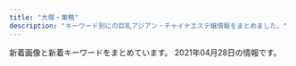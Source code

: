 ```yaml
---
title: "大塚・巣鴨"
description: "キーワード別にの巨乳アジアン・チャイナエステ嬢情報をまとめました。"
---
```


新着画像と新着キーワードをまとめています。
2021年04月28日の情報です。

<DmmAffiliateIns />
<KeywordTable
  shops={
    [
    {
        "name": "Relax Luck",
        "img_links": [
            "http://www.relax-luck.work/img/siori2.jpg",
            "http://www.relax-luck.work/sp/images/ta.png",
            "http://www.relax-luck.work/sp/staff/erika.jpg",
            "http://www.relax-luck.work/sp/images/footer.jpg",
            "http://www.relax-luck.work/sp/img/sizuka1.jpg",
            "http://www.relax-luck.work/sp/images/head.jpg",
            "http://www.relax-luck.work/sp/menu/top.jpg",
            "http://www.relax-luck.work/images/ac1.jpg",
            "http://www.relax-luck.work/images/int1.png",
            "http://www.relax-luck.work/sp/staff/sizuka.jpg",
            "http://www.relax-luck.work/sp/img/erika2.jpg",
            "http://www.relax-luck.work/sp/images/ac1.png",
            "http://www.relax-luck.work/sp/images/sys.png",
            "http://www.relax-luck.work/sp/images/ac1.jpg",
            "http://www.relax-luck.work/images/1.jpg",
            "http://www.relax-luck.work/images/interior_t.jpg",
            "http://www.relax-luck.work/images/head.jpg",
            "http://www.relax-luck.work/sp/images/int1.png",
            "http://www.relax-luck.work/images/news_t.jpg",
            "http://www.relax-luck.work/sp/images/staff_t.jpg",
            "http://www.relax-luck.work/sp/img/sizuka2.jpg",
            "http://www.relax-luck.work/sp/menu/staff.jpg",
            "http://www.relax-luck.work/images/sm.jpg",
            "http://www.relax-luck.work/img/erika2.jpg",
            "http://www.relax-luck.work/sp/staff/siori.jpg",
            "http://www.relax-luck.work/images/int2.png",
            "http://www.relax-luck.work/sp/img/miho1.jpg",
            "http://www.relax-luck.work/sp/images/int2.png",
            "http://www.relax-luck.work/sp/img/erika1.jpg",
            "http://www.relax-luck.work/sp/images/rec1.jpg",
            "http://www.relax-luck.work/sp/images/news.jpg",
            "http://www.relax-luck.work/images/ta.jpg",
            "http://www.relax-luck.work/images/2.jpg",
            "http://www.relax-luck.work/img/miho2.jpg",
            "http://www.relax-luck.work/images/staff_t.jpg",
            "http://www.relax-luck.work/images/rec2.jpg",
            "http://www.relax-luck.work/img/sizuka2.jpg",
            "http://www.relax-luck.work/img/miho1.jpg",
            "http://www.relax-luck.work/sp/staff/miho.jpg",
            "http://www.relax-luck.work/img/sizuka1.jpg",
            "http://www.relax-luck.work/images/4.jpg",
            "http://www.relax-luck.work/sp/images/rec2.jpg",
            "http://www.relax-luck.work/images/rec1.jpg",
            "http://www.relax-luck.work/img/siori1.jpg",
            "http://www.relax-luck.work/images/3.jpg",
            "http://www.relax-luck.work/sp/images/tel.png",
            "http://www.relax-luck.work/sp/img/siori2.jpg",
            "http://www.relax-luck.work/sp/images/interior_t.jpg",
            "http://www.relax-luck.work/img/erika1.jpg",
            "http://www.relax-luck.work/sp/img/miho2.jpg",
            "http://www.relax-luck.work/sp/img/siori1.jpg",
            "http://www.relax-luck.work/images/tr.jpg",
            "http://www.relax-luck.work/images/sys.png"
        ],
        "keywords": {},
        "station": "JR\u5de3\u9d28\u99c5\u6b63\u9762\u53e3",
        "url": "http://www.relax-luck.work/"
    },
    {
        "keywords": {
            "C": 14,
            "88": 3,
            "87": 3,
            "85": 3,
            "86": 4,
            "E": 3,
            "D": 4
        },
        "station": "JR\u5de3\u9d28\u99c5\u5317\u53e3",
        "name": "\u30aa\u30ec\u30f3\u30b8",
        "url": "http://relax-orange.work/",
        "img_links": [
            "http://relax-orange.work/img/m3.png",
            "http://relax-orange.work/img/m60.png",
            "http://relax-orange.work/i/img/r4.jpg",
            "http://relax-orange.work/img/m6.png",
            "http://relax-orange.work/img/st5.jpg",
            "http://relax-orange.work/img/s3.jpg",
            "http://relax-orange.work/img/mobile-botton-0.png",
            "http://relax-orange.work/i/img/s3.jpg",
            "http://relax-orange.work/img/kanban.jpg",
            "http://relax-orange.work/i/img/s1.jpg",
            "http://relax-orange.work/img/st1.jpg",
            "http://relax-orange.work/i/img/kanban.jpg",
            "http://relax-orange.work/i/img/acc.jpg",
            "http://relax-orange.work/img/sta2.jpg",
            "http://relax-orange.work/img/s5.jpg",
            "http://relax-orange.work/i/img/r2.jpg",
            "http://relax-orange.work/img/sta3.jpg",
            "http://relax-orange.work/img/st3.jpg",
            "http://relax-orange.work/i/img/r3.jpg",
            "http://relax-orange.work/img/m5.png",
            "http://relax-orange.work/img/m2.png",
            "http://relax-orange.work/img/s2.jpg",
            "http://relax-orange.work/img/st2.jpg",
            "http://relax-orange.work/img/m50.png",
            "http://relax-orange.work/img/m40.png",
            "http://relax-orange.work/img/sta5.jpg",
            "http://relax-orange.work/img/sta1.jpg",
            "http://relax-orange.work/img/m4.png",
            "http://relax-orange.work/img/m1.png",
            "http://relax-orange.work/i/img/sta5.jpg",
            "http://relax-orange.work/img/m30.png",
            "http://relax-orange.work/i/img/s5.jpg",
            "http://relax-orange.work/img/m20.png",
            "http://relax-orange.work/img/nos.jpg",
            "http://relax-orange.work/i/img/r1.jpg",
            "http://relax-orange.work/i/img/s2.jpg",
            "http://relax-orange.work/img/s1.jpg"
        ]
    },
    {
        "station": "JR\u5927\u585a\u99c5\u5357\u53e3",
        "url": "http://rin-este.info/",
        "keywords": {
            "\u30bb\u30af\u30b7\u30fc": 2,
            "E": 14,
            "F": 4,
            "D": 20
        },
        "img_links": [
            "http://rin-este.info/wp-content/themes/este/img/4.jpg",
            "https://rin-este.info/wp-content/uploads/2021/02/00002101021.jpg",
            "http://rin-este.info/wp-content/themes/este/img/tel_header.png",
            "http://rin-este.info/wp-content/themes/este/img/top-img02.png",
            "http://rin-este.info/wp-content/themes/este/img/tel_footer.png",
            "http://rin-este.info/wp-content/themes/este/img/2.jpg",
            "https://rin-este.info/wp-content/uploads/2021/02/jsioaioasoai.jpg",
            "http://rin-este.info/wp-content/themes/este/img/top-img01.png",
            "https://rin-este.info/wp-content/uploads/2021/02/0006.jpg",
            "https://rin-este.info/wp-content/themes/este/img/top-img04.png",
            "https://rin-este.info/wp-content/themes/este/img/call.png",
            "https://rin-este.info/wp-content/uploads/2021/02/1saijojsaiosa.jpg",
            "https://rin-este.info/wp-content/themes/este/img/1.jpg",
            "https://rin-este.info/wp-content/themes/este/img/2.jpg",
            "https://rin-este.info/wp-content/themes/este/img/tel_footer.png",
            "https://rin-este.info/wp-content/uploads/2021/02/0000000000.jpg",
            "https://rin-este.info/wp-content/themes/este/img/3.jpg",
            "http://rin-este.info/wp-content/themes/este/img/top-img04.png",
            "https://rin-este.info/wp-content/uploads/2021/02/3sjaioaoisaas.jpg",
            "https://rin-este.info/wp-content/themes/este/img/top-img05.png",
            "http://rin-este.info/wp-content/themes/este/img/call.png",
            "https://rin-este.info/wp-content/themes/este/img/tel_header.png",
            "https://rin-este.info/wp-content/themes/este/img/top-img03.png",
            "https://rin-este.info/wp-content/uploads/2021/02/shaujsialskas.jpg",
            "https://rin-este.info/wp-content/uploads/2021/02/sajioaioaa1.jpg",
            "http://rin-este.info/wp-content/themes/este/img/1.jpg",
            "http://rin-este.info/wp-content/themes/este/img/3.jpg",
            "https://rin-este.info/wp-content/themes/este/img/top-img02.png",
            "http://rin-este.info/wp-content/themes/este/img/top-img05.png",
            "https://rin-este.info/wp-content/themes/este/img/top-img01.png",
            "https://rin-este.info/wp-content/themes/este/img/4.jpg"
        ],
        "name": "\u51db\u82b1 \u308a\u3093\u304b"
    },
    {
        "keywords": {},
        "station": "JR\u99d2\u8fbc\u99c5\u6771\u53e3",
        "url": "http://ko-relax.info/",
        "name": "\u3066\u3082\u307f\u3084",
        "img_links": []
    },
    {
        "keywords": {},
        "name": "\u30de\u30b7\u30e5\u30de\u30ed",
        "url": "http://arm-es.com/",
        "station": "JR\u99d2\u8fbc\u99c5\u6771\u53e3",
        "img_links": [
            "http://arm-es.com/media/sites/13/2021/03/1616658265-717B549D-EE02-4F25-9DF3-43649AB2785F.jpeg",
            "http://arm-es.com/media/sites/13/elementor/thumbs/1615907550-DE5AD401-0C44-4EC3-AB52-CB94A75B4D20-p4b3gedphkahsbf1rk9reb6hl6w950twbseooo34ps.jpeg",
            "http://arm-es.com/media/sites/13/elementor/thumbs/1612941410-5-p2nc6dkpe7hnic39qqy6x9d191f82kitxforuwdz20.jpg",
            "http://arm-es.com/media/sites/13/elementor/thumbs/1612941250-2-p2nc276jzst1ag5kjadb8ljz412n1kwl8w2sec9qjk.jpg",
            "http://arm-es.com/media/sites/13/2021/02/1612779406-flash1.jpg",
            "http://arm-es.com/media/sites/13/2021/02/1613544003-c19.jpg",
            "http://arm-es.com/media/sites/13/elementor/thumbs/1612941250-2-p2nc276j0prrwq5q4xxvubba7e0huzxs0rb32mkypk.jpg",
            "http://arm-es.com/media/sites/13/2021/02/r1-1.jpg",
            "http://arm-es.com/media/sites/13/elementor/thumbs/1612941284-4-p2nc3352g60s96v5co6mldhnb4p4bafgpa9apqyco0.jpg",
            "http://arm-es.com/media/sites/13/2021/02/1619432795-1.jpg",
            "http://arm-es.com/media/sites/13/elementor/thumbs/1612941284-4-p2nc3351h2zivgvaybr7738yehmz4pgnh5hle19ku0.jpg",
            "http://arm-es.com/media/sites/13/elementor/thumbs/1612941267-3-p2nc2n5t7zewrticxz9ywzit7kvvofo0z361k1m1ls.jpg",
            "http://arm-es.com/media/sites/13/2021/02/1612941410-5.jpg",
            "http://arm-es.com/media/sites/13/elementor/thumbs/1619432795-1-p6a48o8wfryoxtz2upg7drb5sqdut37uwnb0df4h40.jpg",
            "http://arm-es.com/media/sites/13/elementor/thumbs/1614830040-A4F263E2-84CF-4064-849B-5F1D3A8962B7-p3pdykoker7f35d9jk8yis75bexrtphuaa8gl2e10g.jpeg",
            "http://arm-es.com/media/sites/13/2021/02/r2-1.jpg",
            "http://arm-es.com/media/sites/13/elementor/thumbs/1612941358-6-p2nc50p3itmqqm29o5tlblp2d044yb4sepriwieg1k.jpg",
            "http://arm-es.com/media/sites/13/elementor/thumbs/1612941267-3-p2nc2n5s8wdne3iijmujipa4axtqhup7qyec8bx9rs.jpg",
            "http://arm-es.com/media/sites/13/2021/02/1612776477-top.jpg",
            "http://arm-es.com/media/sites/13/elementor/thumbs/1612941234-1-p2nc1s54yg8g4orez3va4pcllv4rmf8vutn0pww1b4.jpg",
            "http://arm-es.com/media/sites/13/elementor/thumbs/1612941234-1-p2nc1s53zd76qyrkkrfuqf3wp82mfua2movbe779h4.jpg",
            "http://arm-es.com/media/sites/13/2021/02/1612779404-flash.jpg",
            "http://arm-es.com/media/sites/13/2021/03/1616658266-9AFA83A6-DA81-4A53-8BB7-573D97A63C23.jpeg",
            "http://arm-es.com/media/sites/13/elementor/thumbs/1613538765-F562FBE7-D9D5-4A85-97B7-94AF100F9870-p2zdfc5no7l6u0mpugrrh7estz1rfzcbvcszv6b2cg.jpeg"
        ]
    },
    {
        "img_links": [],
        "url": "http://mermaid.tyo.ac/",
        "keywords": {},
        "name": "RelaCute no.1\u30fb\u30ea\u30e9\u30ad\u30e5\u30fc\u30c8 no.1",
        "station": "\u897f\u5de3\u9d28\u99c5A3\u53e3"
    },
    {
        "name": "\u7652\u3057\u306e\u68ee",
        "keywords": {},
        "station": "JR\u99d2\u8fbc\u99c5\u5357\u53e3",
        "url": "http://iyashinomori.oks.bz/",
        "img_links": []
    },
    {
        "img_links": [
            "http://relaxation.ebb.jp/2/uploadimg/1614080587.jpg",
            "http://relaxation.ebb.jp/2/uploadimg/1614080675.jpg",
            "http://relaxation.ebb.jp/2/uploadimg/1614080268.jpg",
            "http://relaxation.ebb.jp/2/uploadimg/1614949857.jpg",
            "http://relaxation.ebb.jp/2/uploadimg/1614080305.jpg",
            "http://relaxation.ebb.jp/2/uploadimg/1614080297.jpg",
            "http://relaxation.ebb.jp/2/uploadimg/1614080597.jpg",
            "http://relaxation.ebb.jp/2/uploadimg/1614080617.jpg",
            "http://relaxation.ebb.jp/int1.jpg",
            "http://relaxation.ebb.jp/2/uploadimg/1614080543.jpg",
            "http://relaxation.ebb.jp/int3.jpg",
            "http://relaxation.ebb.jp/2/uploadimg/1614080603.jpg",
            "http://relaxation.ebb.jp/2/uploadimg/1614080670.jpg",
            "http://relaxation.ebb.jp/int2.jpg",
            "http://relaxation.ebb.jp/2/uploadimg/1614080688.jpg",
            "http://relaxation.ebb.jp/2/uploadimg/1615986161.jpg",
            "http://relaxation.ebb.jp/dozdLZQPkhPUwC2.png",
            "http://relaxation.ebb.jp/vis_theptframe.png"
        ],
        "url": "http://relaxation.ebb.jp/",
        "name": "\u7652\u51e6\uff5e\u30e6\u30c9\u30b3\u30ed\uff5e",
        "keywords": {
            "87": 12,
            "C": 12,
            "83": 12,
            "86": 36,
            "D": 48
        },
        "station": "JR\u99d2\u8fbc\u99c5\u5317\u53e3"
    },
    {
        "keywords": {},
        "img_links": [],
        "station": "JR\u5927\u585a\u99c5\u5317\u53e3",
        "url": "https://sakura.aoaoeo.com/",
        "name": "SAKURA \u30ea\u30e9\u30af\u30bc\u30fc\u30b7\u30e7\u30f3"
    },
    {
        "img_links": [],
        "station": "JR\u5927\u585a\u99c5\u5317\u53e3",
        "name": "\u99a8-\u304b\u304a\u308a-",
        "keywords": {},
        "url": "http://rinpa-awa.info/"
    },
    {
        "station": "JR\u5927\u585a\u99c5\u5317\u53e3",
        "url": "https://townnet.ne.jp/myondon/",
        "img_links": [
            "https://townnet.ne.jp/myondon/top/staff/img/mari.jpg",
            "https://townnet.ne.jp/myondon/top/staff/img/kaori_1.jpg",
            "https://townnet.ne.jp/myondon/top/access/img/kanban.jpg",
            "https://townnet.ne.jp/myondon/top/view/img/s_08.jpg",
            "https://townnet.ne.jp/myondon/top/system/img/price.jpg",
            "https://townnet.ne.jp/myondon/top/view/img/s_01.jpg",
            "https://townnet.ne.jp/myondon/top/view/img/v_04.jpg",
            "https://townnet.ne.jp/myondon/top/view/img/s_05.jpg",
            "https://townnet.ne.jp/myondon/top/view/img/s_06.jpg",
            "https://townnet.ne.jp/myondon/top/staff/img/aya.jpg",
            "https://townnet.ne.jp/myondon/top/system/img/net.jpg",
            "https://townnet.ne.jp/myondon/top/view/img/s_09.jpg",
            "https://townnet.ne.jp/myondon/img/img_02.jpg",
            "https://townnet.ne.jp/myondon/top/view/img/s_12.jpg",
            "https://townnet.ne.jp/myondon/top/staff/img/bb.jpg",
            "https://townnet.ne.jp/myondon/top/view/img/v_08.jpg",
            "https://townnet.ne.jp/myondon/top/view/img/s_11.jpg",
            "https://townnet.ne.jp/myondon/top/view/img/s_07.jpg",
            "https://townnet.ne.jp/myondon/top/staff/img/g_4681.jpg",
            "https://townnet.ne.jp/myondon/top/img/information.jpg",
            "https://townnet.ne.jp/myondon/top/staff/img/g_6576.jpg",
            "https://townnet.ne.jp/myondon/top/view/img/v_03.jpg",
            "https://townnet.ne.jp/myondon/top/view/img/v_07.jpg",
            "https://townnet.ne.jp/myondon/top/view/img/s_10.jpg",
            "https://townnet.ne.jp/myondon/top/view/img/s_02.jpg",
            "https://townnet.ne.jp/myondon/top/view/img/s_03.jpg",
            "https://townnet.ne.jp/myondon/top/view/img/s_04.jpg",
            "https://townnet.ne.jp/myondon/top/staff/img/kaori.jpg",
            "https://townnet.ne.jp/myondon/top/view/img/v_02.jpg",
            "https://townnet.ne.jp/myondon/top/view/img/v_05.jpg",
            "https://townnet.ne.jp/myondon/top/staff/img/hal.jpg",
            "https://townnet.ne.jp/myondon/top/view/img/v_01.jpg",
            "https://townnet.ne.jp/myondon/top/img/net1.jpg",
            "https://townnet.ne.jp/myondon/top/view/img/v_06.jpg"
        ],
        "name": "\u660e\u6d1e",
        "keywords": {}
    },
    {
        "name": "\u604b",
        "station": "JR\u5de3\u9d28\u99c5",
        "keywords": {
            "D": 12
        },
        "url": "https://koi-relax.tokyo/",
        "img_links": [
            "https://koi-relax.tokyo/wp-content/themes/este/img/4.jpg",
            "https://koi-relax.tokyo/wp-content/themes/este/img/2.jpg",
            "https://koi-relax.tokyo/wp-content/uploads/2021/03/iuygfas.jpg",
            "https://koi-relax.tokyo/wp-content/uploads/2021/03/987syatdf.jpg",
            "https://koi-relax.tokyo/wp-content/themes/este/img/tel_footer.png",
            "https://koi-relax.tokyo/wp-content/themes/este/img/3.jpg",
            "https://koi-relax.tokyo/wp-content/themes/este/img/1.jpg",
            "https://koi-relax.tokyo/wp-content/themes/este/img/call.png",
            "https://koi-relax.tokyo/wp-content/themes/este/img/top-img01b.png",
            "https://koi-relax.tokyo/wp-content/uploads/2021/03/ui2yt1fg.jpg",
            "https://koi-relax.tokyo/wp-content/themes/este/img/top-img02a.png",
            "https://koi-relax.tokyo/wp-content/themes/este/img/top-img01a.png",
            "https://koi-relax.tokyo/wp-content/themes/este/img/tel_header.png",
            "https://koi-relax.tokyo/wp-content/themes/este/img/top-img03.png"
        ]
    },
    {
        "img_links": [
            "http://www.ko-story.com/css/nav/nav-001.jpg",
            "http://www.ko-story.com/css/staff/staff-0013-a.jpg",
            "http://www.ko-story.com/css/staff/staff-010-a.jpg",
            "http://www.ko-story.com/css/main-staff03.jpg",
            "http://www.ko-story.com/css/nav/nav-003.jpg",
            "http://www.ko-story.com/css/head-change.jpg",
            "http://www.ko-story.com/css/nav/nav-002.jpg",
            "http://www.ko-story.com/css/nav/nav-006.jpg",
            "http://www.ko-story.com/css/top01-left02.jpg",
            "http://www.ko-story.com/css/staff/staff-0014-a.jpg",
            "http://www.ko-story.com/css/main-girl02.png",
            "http://www.ko-story.com/css/nav/nav-005.jpg",
            "http://www.ko-story.com/css/top01-left01.png",
            "http://www.ko-story.com/css/staff/staff-012-a.jpg",
            "http://www.ko-story.com/css/staff/staff-0014-b.jpg",
            "http://www.ko-story.com/css/main-staff01.jpg",
            "http://www.ko-story.com/css/nav/nav-007.jpg",
            "http://www.ko-story.com/css/osusume-013.jpg",
            "http://www.ko-story.com/css/staff/staff-010-b.jpg",
            "http://www.ko-story.com/css/staff/staff-012-b.jpg",
            "http://www.ko-story.com/css/osusume-00014a.jpg",
            "http://www.ko-story.com/css/osusume-011.jpg",
            "http://www.ko-story.com/css/tel01.png",
            "http://www.ko-story.com/css/staff/staff-0013-b.jpg",
            "http://www.ko-story.com/css/nav/nav-004.jpg",
            "http://www.ko-story.com/css/top01-left03.jpg"
        ],
        "name": "\u30b9\u30c8\u30fc\u30ea\u30fc",
        "keywords": {
            "D": 8,
            "88": 6,
            "89": 2
        },
        "station": "JR\u99d2\u8fbc\u99c5\u5357\u53e3",
        "url": "http://www.ko-story.com/"
    },
    {
        "url": "http://koukou.ests.co/",
        "img_links": [],
        "name": "\u3046\u3055\u304e",
        "keywords": {},
        "station": "JR\u99d2\u8fbc\u99c5\u5317\u53e3"
    }
]
}
/>
<DmmAffiliateScript />
